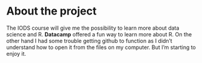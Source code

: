 
# About the project

The IODS course will give me the possibility to learn more about data science and R. **Datacamp** offered a fun way to learn more about R. On the other hand I had some trouble getting github to function as I didn't understand how to open it from the files on my computer. But I'm starting to enjoy it.
